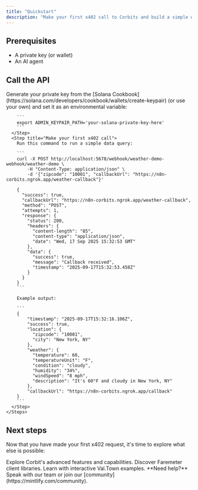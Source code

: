 ```yaml
---
title: "Quickstart"
description: "Make your first x402 call to Corbits and build a simple web search assistant"
---
```


## Prerequisites

- A private key (or wallet)
- An AI agent

## Call the API

<Tabs>
  <Tab title="cURL">
    <Steps>
      <Step title="Set your private key">
        Generate your private key from the [Solana Cookbook](https://solana.com/developers/cookbook/wallets/create-keypair) (or use your own) and set it as an environmental variable:

        ```
        export ADMIN_KEYPAIR_PATH='your-solana-private-key-here'
        ```
      </Step>
      <Step title="Make your first x402 call">
        Run this command to run a simple data query:

        ```
        curl -X POST http://localhost:5678/webhook/weather-demo-webhook/weather-demo \
            -H "Content-Type: application/json" \
            -d '{"zipcode": "10001", "callbackUrl": "https://n8n-corbits.ngrok.app/weather-callback"}'
        
        {
          "success": true,
          "callbackUrl": "https://n8n-corbits.ngrok.app/weather-callback",
          "method": "POST",
          "attempts": 1,
          "response": {
            "status": 200,
            "headers": {
              "content-length": "85",
              "content-type": "application/json",
              "date": "Wed, 17 Sep 2025 15:32:53 GMT"
            },
            "data": {
              "success": true,
              "message": "Callback received",
              "timestamp": "2025-09-17T15:32:53.458Z"
            }
          }
        }
        ```

        Example output:

        ```
        {
            "timestamp": "2025-09-17T15:32:16.106Z",
            "success": true,
            "location": {
              "zipcode": "10001",
              "city": "New York, NY"
            },
            "weather": {
              "temperature": 60,
              "temperatureUnit": "F",
              "condition": "cloudy",
              "humidity": "34%",
              "windSpeed": "8 mph",
              "description": "It's 60°F and cloudy in New York, NY"
            },
            "callbackUrl": "https://n8n-corbits.ngrok.app/callback"
        }
        ```
      </Step>
    </Steps>
  </Tab>
  <Tab title="TypeScript">
    
  </Tab>
</Tabs>

## Next steps

Now that you have made your first x402 request, it's time to explore what else is possible:

<CardGroup cols={3}>
  <Card title="Features Overview" icon="head-side-brain" href="/build-with-corbits/overview">
    Explore Corbit's advanced features and capabilities.
  </Card>
  <Card title="Client SDKs" icon="code-simple" href="/api/client-sdks">
    Discover Faremeter client libraries.
  </Card>
  <Card title="Corbits Cookbook" icon="pickaxe" href="https://github.com/faremeter/faremeter">
    Learn with interactive Val.Town examples.
  </Card>
</CardGroup>

<Note>
  **Need help?** Speak with our team or join our [community](https://mintlify.com/community).
</Note>